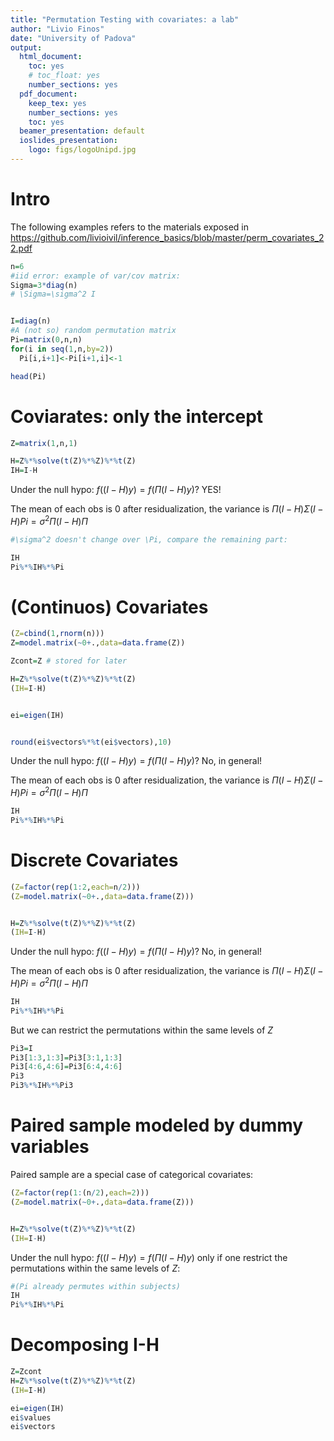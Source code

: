 ---
title: "Permutation Testing with covariates: a lab"
author: "Livio Finos"
date: "University of Padova"
output: 
  html_document:
    toc: yes
    # toc_float: yes
    number_sections: yes
  pdf_document:
    keep_tex: yes
    number_sections: yes
    toc: yes
  beamer_presentation: default  
  ioslides_presentation:
    logo: figs/logoUnipd.jpg
---

# Intro

The following examples refers to the materials exposed in 
<https://github.com/livioivil/inference_basics/blob/master/perm_covariates_22.pdf>

```{r}
n=6
#iid error: example of var/cov matrix:
Sigma=3*diag(n)
# \Sigma=\sigma^2 I


I=diag(n)
#A (not so) random permutation matrix
Pi=matrix(0,n,n)
for(i in seq(1,n,by=2))
  Pi[i,i+1]<-Pi[i+1,i]<-1

head(Pi)


```



# Coviarates: only the intercept

```{r}
Z=matrix(1,n,1)

H=Z%*%solve(t(Z)%*%Z)%*%t(Z)
IH=I-H


```

Under the null hypo: $f((I-H)y)=f(\Pi (I-H) y)$? YES!

The mean of each obs is 0 after residualization, the variance is $\Pi(I-H)\Sigma(I-H)Pi=\sigma^2 \Pi(I-H)\Pi$

```{r}
#\sigma^2 doesn't change over \Pi, compare the remaining part:

IH
Pi%*%IH%*%Pi
```
# (Continuos) Covariates

```{r}
(Z=cbind(1,rnorm(n)))
Z=model.matrix(~0+.,data=data.frame(Z))

Zcont=Z # stored for later

H=Z%*%solve(t(Z)%*%Z)%*%t(Z)
(IH=I-H)


ei=eigen(IH)


round(ei$vectors%*%t(ei$vectors),10)
```

Under the null hypo: $f((I-H)y)=f(\Pi (I-H) y)$? No, in general!

The mean of each obs is 0 after residualization, the variance is $\Pi(I-H)\Sigma(I-H)Pi=\sigma^2 \Pi(I-H)\Pi$

```{r}
IH
Pi%*%IH%*%Pi
```


# Discrete Covariates

```{r}
(Z=factor(rep(1:2,each=n/2)))
(Z=model.matrix(~0+.,data=data.frame(Z)))


H=Z%*%solve(t(Z)%*%Z)%*%t(Z)
(IH=I-H)


```

Under the null hypo: $f((I-H)y)=f(\Pi (I-H) y)$? No, in general!

The mean of each obs is 0 after residualization, the variance is $\Pi(I-H)\Sigma(I-H)Pi=\sigma^2 \Pi(I-H)\Pi$

```{r}
IH
Pi%*%IH%*%Pi
```

But we can restrict the permutations within the same levels of $Z$

```{r}
Pi3=I
Pi3[1:3,1:3]=Pi3[3:1,1:3]
Pi3[4:6,4:6]=Pi3[6:4,4:6]
Pi3
Pi3%*%IH%*%Pi3
```


# Paired sample modeled by dummy variables

Paired sample are a special case of categorical covariates:

```{r}
(Z=factor(rep(1:(n/2),each=2)))
(Z=model.matrix(~0+.,data=data.frame(Z)))


H=Z%*%solve(t(Z)%*%Z)%*%t(Z)
(IH=I-H)

```

Under the null hypo: $f((I-H)y)=f(\Pi (I-H) y)$ only if one restrict the permutations within the same levels of $Z$:

```{r}
#(Pi already permutes within subjects)
IH
Pi%*%IH%*%Pi
```

# Decomposing I-H

```{r}
Z=Zcont
H=Z%*%solve(t(Z)%*%Z)%*%t(Z)
(IH=I-H)

ei=eigen(IH)
ei$values
ei$vectors

```

